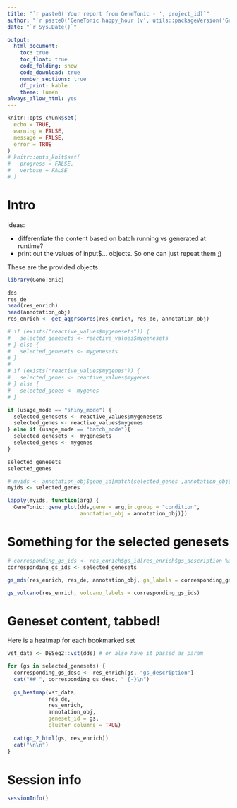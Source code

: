 ```yaml
---
title: "`r paste0('Your report from GeneTonic - ', project_id)`"
author: "`r paste0('GeneTonic happy_hour (v', utils::packageVersion('GeneTonic'), ')')`"
date: "`r Sys.Date()`"

output: 
  html_document:
    toc: true
    toc_float: true
    code_folding: show
    code_download: true
    number_sections: true
    df_print: kable
    theme: lumen
always_allow_html: yes
---
```


```r
knitr::opts_chunk$set(
  echo = TRUE, 
  warning = FALSE, 
  message = FALSE,
  error = TRUE
)
# knitr::opts_knit$set(
#   progress = FALSE, 
#   verbose = FALSE
# )
```


# Intro

 <!-- this is the file that gets used in rendering the many outputs via happyhour -->

ideas:

- differentiate the content based on batch running vs generated at runtime?
- print out the values of input$... objects. So one can just repeat them ;)

These are the provided objects

```r
library(GeneTonic)
```


```r
dds
res_de
head(res_enrich)
head(annotation_obj)
res_enrich <- get_aggrscores(res_enrich, res_de, annotation_obj)
```


```r
# if (exists("reactive_values$mygenesets")) {
#   selected_genesets <- reactive_values$mygenesets
# } else {
#   selected_genesets <- mygenesets
# }
# 
# if (exists("reactive_values$mygenes")) {
#   selected_genes <- reactive_values$mygenes
# } else {
#   selected_genes <- mygenes
# }

if (usage_mode == "shiny_mode") {
  selected_genesets <- reactive_values$mygenesets
  selected_genes <- reactive_values$mygenes
} else if (usage_mode == "batch_mode"){
  selected_genesets <- mygenesets
  selected_genes <- mygenes
}

selected_genesets
selected_genes
```


```r
# myids <- annotation_obj$gene_id[match(selected_genes ,annotation_obj$gene_name)]
myids <- selected_genes
```


```r
lapply(myids, function(arg) {
  GeneTonic::gene_plot(dds,gene = arg,intgroup = "condition", 
                       annotation_obj = annotation_obj)})
```

# Something for the selected genesets

```r
# corresponding_gs_ids <- res_enrich$gs_id[res_enrich$gs_description %in% selected_genesets]
corresponding_gs_ids <- selected_genesets

gs_mds(res_enrich, res_de, annotation_obj, gs_labels = corresponding_gs_ids)

gs_volcano(res_enrich, volcano_labels = corresponding_gs_ids)
```

# Geneset content, tabbed! {.tabset .tabset-fade}

Here is a heatmap for each bookmarked set

```r
vst_data <- DESeq2::vst(dds) # or also have it passed as param

for (gs in selected_genesets) {
  corresponding_gs_desc <- res_enrich[gs, "gs_description"]
  cat("## ", corresponding_gs_desc, " {-}\n")
  
  gs_heatmap(vst_data, 
             res_de, 
             res_enrich, 
             annotation_obj, 
             geneset_id = gs, 
             cluster_columns = TRUE)
  
  cat(go_2_html(gs, res_enrich))
  cat("\n\n")
}
```


# Session info {-}

```r
sessionInfo()
```


